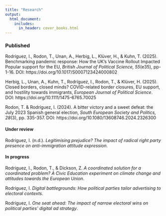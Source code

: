 ```yaml
---
title: "Research"
output:
  html_document:
    includes:
      in_header: cover_books.html
---
```


### Published

Rodríguez, I., Rodon, T., Unan, A., Herbig, L., Klüver, H., & Kuhn, T. (2025). Benchmarking pandemic response: How the UK's Vaccine Rollout Impacted Popular support for the EU, *British Journal of Political Science, 55*(e35), pp- 1-16. DOI: https://doi.org/10.1017/S0007123424000802

Herbig, L., Unan, A., Kuhn, T., Rodríguez, I., Rodon, T., & Klüver, H. (2025). Closed borders, closed minds? COVID-related border closures, EU support, and hostility towards immigrants, *European Journal of Political Science*. DOI: https://doi.org/10.1111/1475-6765.70025

Rodon, T. & Rodríguez, I. (2024). A bitter victory and a sweet defeat: the July 2023 Spanish general election, *South European Society and Politics, 28*(3), pp. 335-357. DOI: https://doi.org/10.1080/13608746.2024.2326300


#### Under review

Rodríguez, I. (n.d.). *Legitimising prejudice? The impact of radical right party presence on anti-immigration attitude expression*.

#### In progress

Rodríguez, I., Rodon, T., & Dickson, Z. *A coordinated solution for a coordinated problem? A Civic Education experiment on climate change and attitudes towards the European Union*.

Rodríguez, I. *Digital battlegrounds: How political parties tailor advertising to electoral contexts*.

Rodríguez, I. *One seat ahead: The impact of narrow electoral wins on political parties' digital ad strategy*.
